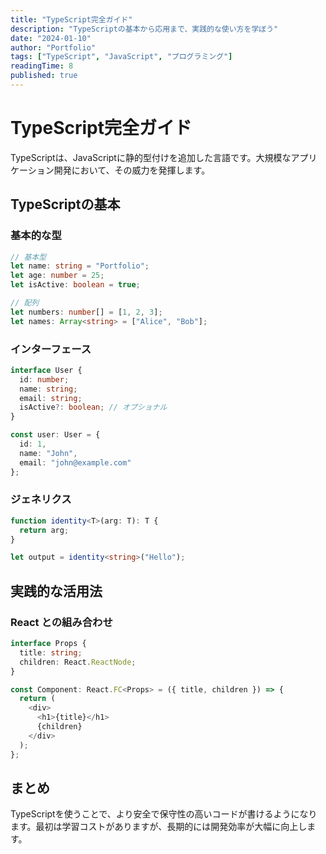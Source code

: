 ```yaml
---
title: "TypeScript完全ガイド"
description: "TypeScriptの基本から応用まで、実践的な使い方を学ぼう"
date: "2024-01-10"
author: "Portfolio"
tags: ["TypeScript", "JavaScript", "プログラミング"]
readingTime: 8
published: true
---
```


# TypeScript完全ガイド

TypeScriptは、JavaScriptに静的型付けを追加した言語です。大規模なアプリケーション開発において、その威力を発揮します。

## TypeScriptの基本

### 基本的な型

```typescript
// 基本型
let name: string = "Portfolio";
let age: number = 25;
let isActive: boolean = true;

// 配列
let numbers: number[] = [1, 2, 3];
let names: Array<string> = ["Alice", "Bob"];
```

### インターフェース

```typescript
interface User {
  id: number;
  name: string;
  email: string;
  isActive?: boolean; // オプショナル
}

const user: User = {
  id: 1,
  name: "John",
  email: "john@example.com"
};
```

### ジェネリクス

```typescript
function identity<T>(arg: T): T {
  return arg;
}

let output = identity<string>("Hello");
```

## 実践的な活用法

### React との組み合わせ

```typescript
interface Props {
  title: string;
  children: React.ReactNode;
}

const Component: React.FC<Props> = ({ title, children }) => {
  return (
    <div>
      <h1>{title}</h1>
      {children}
    </div>
  );
};
```

## まとめ

TypeScriptを使うことで、より安全で保守性の高いコードが書けるようになります。最初は学習コストがありますが、長期的には開発効率が大幅に向上します。

